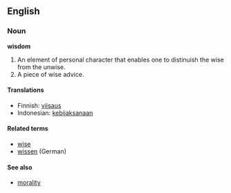 ==English==

===Noun===
'''wisdom'''
#An element of personal character that enables one to distinuish the wise from the unwise.
#A piece of wise advice.

====Translations====
*Finnish: [[viisaus]]
*Indonesian: [[kebijaksanaan]]

====Related terms====
*[[wise]]
*[[wissen]] (German)

====See also====
*[[morality]]